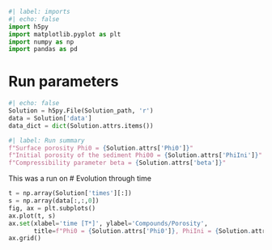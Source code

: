 
```python
#| label: imports
#| echo: false
import h5py
import matplotlib.pyplot as plt
import numpy as np
import pandas as pd
```

# Run parameters

```python
#| echo: false
Solution = h5py.File(Solution_path, 'r')
data = Solution['data']
data_dict = dict(Solution.attrs.items())
```

```python
#| label: Run summary
f"Surface porosity Phi0 = {Solution.attrs['Phi0']}"
f"Initial porosity of the sediment Phi00 = {Solution.attrs['PhiIni']}"
f"Compressibility parameter beta = {Solution.attrs['beta']}"
```

This was a run on 
# Evolution through time

```python
t = np.array(Solution['times'][:])
s = np.array(data[:,:,0])
fig, ax = plt.subplots()
ax.plot(t, s)
ax.set(xlabel='time [T*]', ylabel='Compounds/Porosity',
       title=f"Phi0 = {Solution.attrs['Phi0']}, PhiIni = {Solution.attrs['PhiIni']}")
ax.grid()
```

